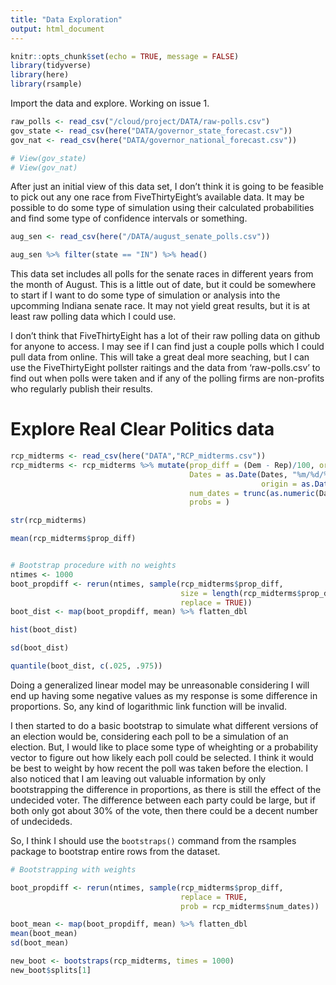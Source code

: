 ```yaml
---
title: "Data Exploration"
output: html_document
---
```


```r
knitr::opts_chunk$set(echo = TRUE, message = FALSE)
library(tidyverse)
library(here)
library(rsample)
```

Import the data and explore. Working on issue 1.

```r
raw_polls <- read_csv("/cloud/project/DATA/raw-polls.csv")
gov_state <- read_csv(here("DATA/governor_state_forecast.csv"))
gov_nat <- read_csv(here("DATA/governor_national_forecast.csv"))

# View(gov_state)
# View(gov_nat)
```

After just an initial view of this data set, I don't think it is going to be feasible to pick out any one race from FiveThirtyEight's available data. It may be possible to do some type of simulation using their calculated probabilities and find some type of confidence intervals or something.

```r
aug_sen <- read_csv(here("/DATA/august_senate_polls.csv"))

aug_sen %>% filter(state == "IN") %>% head()
```

This data set includes all polls for the senate races in different years from the month of August. This is a little out of date, but it could be somewhere to start if I want to do some type of simulation or analysis into the upcomming Indiana senate race. It may not yield great results, but it is at least raw polling data which I could use.

I don't think that FiveThirtyEight has a lot of their raw polling data on github for anyone to access. I may see if I can find just a couple polls which I could pull data from online. This will take a great deal more seaching, but I can use the FiveThirtyEight pollster raitings and the data from 'raw-polls.csv' to find out when polls were taken and if any of the polling firms are non-profits who regularly publish their results. 


# Explore Real Clear Politics data

```r
rcp_midterms <- read_csv(here("DATA","RCP_midterms.csv"))
rcp_midterms <- rcp_midterms %>% mutate(prop_diff = (Dem - Rep)/100, ord = 1:length(prop_diff),
                                        Dates = as.Date(Dates, "%m/%d/%Y", 
                                                        origin = as.Date("01/01/2017","%m/%d/%Y")),
                                        num_dates = trunc(as.numeric(Dates) - 17167, prec = -1)/10,
                                        probs = ) 

str(rcp_midterms)

mean(rcp_midterms$prop_diff)


# Bootstrap procedure with no weights
ntimes <- 1000
boot_propdiff <- rerun(ntimes, sample(rcp_midterms$prop_diff, 
                                      size = length(rcp_midterms$prop_diff), 
                                      replace = TRUE))
boot_dist <- map(boot_propdiff, mean) %>% flatten_dbl

hist(boot_dist)

sd(boot_dist)

quantile(boot_dist, c(.025, .975))
```

Doing a generalized linear model may be unreasonable considering I will end up having some negative values as my response is some difference in proportions. So, any kind of logarithmic link function will be invalid. 

I then started to do a basic bootstrap to simulate what different versions of an election would be, considering each poll to be a simulation of an election. But, I would like to place some type of wheighting or a probability vector to figure out how likely each poll could be selected. I think it would be best to weight by how recent the poll was taken before the election. I also noticed that I am leaving out valuable information by only bootstrapping the difference in proportions, as there is still the effect of the undecided voter. The difference between each party could be large, but if both only got about 30% of the vote, then there could be a decent number of undecideds.

So, I think I should use the `bootstraps()` command from the rsamples package to bootstrap entire rows from the dataset. 


```r
# Bootstrapping with weights

boot_propdiff <- rerun(ntimes, sample(rcp_midterms$prop_diff, 
                                      replace = TRUE,
                                      prob = rcp_midterms$num_dates))

boot_mean <- map(boot_propdiff, mean) %>% flatten_dbl
mean(boot_mean)
sd(boot_mean)

new_boot <- bootstraps(rcp_midterms, times = 1000)
new_boot$splits[1]

```

